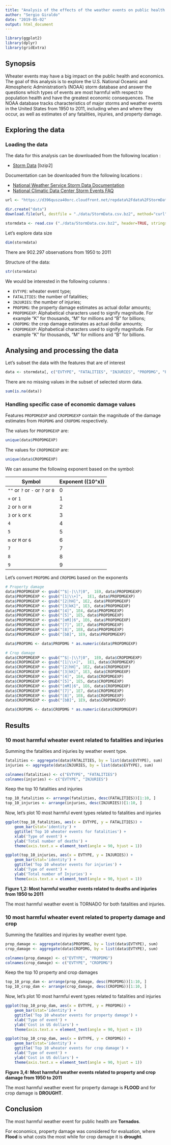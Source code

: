 ```yaml
---
title: "Analysis of the effects of the weather events on public health and economics accros the United States"
author: "Sergio Giraldo"
date: "2019-05-02"
output: html_document
---
```


```r
library(ggplot2)
library(dplyr)
library(gridExtra)
```

## Synopsis

Wheater events may have a big impact on the public health and economics. The goal of this analysis is to explore the U.S. National Oceanic and Atmospheric Administration's (NOAA) storm database and answer the questions which types of events are most harmful with respect to population health and have the greatest economic consequences. The NOAA database tracks characteristics of major storms and weather events in the United States from 1950 to 2011, including when and where they occur, as well as estimates of any fatalities, injuries, and property damage.

## Exploring the data

### Loading the data

The data for this analysis can be downloaded from the following location :

* [Storm Data](https://d396qusza40orc.cloudfront.net/repdata%2Fdata%2FStormData.csv.bz2) [bzip2]

Documentation can be downloaded from the following locations :

* [National Weather Service Storm Data
Documentation](https://d396qusza40orc.cloudfront.net/repdata%2Fpeer2_doc%2Fpd01016005curr.pdf)
* [National Climatic Data Center Storm Events FAQ](https://d396qusza40orc.cloudfront.net/repdata%2Fpeer2_doc%2FNCDC%20Storm%20Events-FAQ%20Page.pdf)

```r
url <- "https://d396qusza40orc.cloudfront.net/repdata%2Fdata%2FStormData.csv.bz2"

dir.create("data")
download.file(url, destfile = "./data/StormData.csv.bz2", method="curl")

stormdata <- read.csv ("./data/StormData.csv.bz2", header=TRUE, stringsAsFactors=FALSE)
```

Let's explore data size

```r
dim(stormdata)
```

There are 902.297 observations from 1950 to 2011

Structure of the data:

```r
str(stormdata)
```

We would be interested in the following columns :

* `EVTYPE`: wheater event type;
* `FATALITIES`: the number of fatalities;
* `INJURIES`: the number of injuries;
* `PROPDMG`: the property damage estimates as actual dollar amounts;
* `PROPDMGEXP`: Alphabetical characters used to signify magnitude. For example "K" for thousands, "M" for millions and "B" for billions;
* `CROPDMG`: the crop damage estimates as actual dollar amounts;
* `CROPDMGEXP`: Alphabetical characters used to signify magnitude. For example "K" for thousands, "M" for millions and "B" for billions.

## Analysing and processing the data

Let's subset the data with the features that are of interest

```r
data <- stormdata[, c("EVTYPE", "FATALITIES", "INJURIES", "PROPDMG", "PROPDMGEXP","CROPDMG", "CROPDMGEXP")]
```

There are no missing values in the subset of selected storm data.

```r
sum(is.na(data))
```

### Handling specific case of economic damage values

Features `PROPDMGEXP` and `CROPDMGEXP` contain the magnitude of the damage estimates from `PROPDMG` and `CROPDMG` respectively.

The values for `PROPDMGEXP` are:

```r
unique(data$PROPDMGEXP)
```

The values for `CROPDMGEXP` are:

```r
unique(data$CROPDMGEXP)
```

We can assume the following exponent based on the symbol:

Symbol|Exponent (\(10^x\))
--- | ---
`""` or `?` or `-` or `?` or `0`|0
`+` or `1`|1
`2` or `h` or `H`|2
`3` or `k` or `K`|3
`4`|4
`5`|5
`m` or `M` or `6`|6
`7`|7
`8`|8
`9`|9

Let's convert `PROPDMG` and `CROPDMG` based on the exponents

```r
# Property damage
data$PROPDMGEXP <- gsub("^$|-|\\?|0",  1E0, data$PROPDMGEXP)
data$PROPDMGEXP <- gsub("[1|\\+]",  1E1, data$PROPDMGEXP)
data$PROPDMGEXP <- gsub("[2|hH]", 1E2, data$PROPDMGEXP)
data$PROPDMGEXP <- gsub("[3|kK]", 1E3, data$PROPDMGEXP)
data$PROPDMGEXP <- gsub("[4]", 1E4, data$PROPDMGEXP) 
data$PROPDMGEXP <- gsub("[5]", 1E5, data$PROPDMGEXP) 
data$PROPDMGEXP <- gsub("[mM]|6", 1E6, data$PROPDMGEXP)
data$PROPDMGEXP <- gsub("[7]", 1E7, data$PROPDMGEXP)
data$PROPDMGEXP <- gsub("[8]", 1E8, data$PROPDMGEXP)
data$PROPDMGEXP <- gsub("[bB]", 1E9, data$PROPDMGEXP)

data$PROPDMG <- data$PROPDMG * as.numeric(data$PROPDMGEXP)

# Crop damage
data$CROPDMGEXP <- gsub("^$|-|\\?|0",  1E0, data$CROPDMGEXP)
data$CROPDMGEXP <- gsub("[1|\\+]",  1E1, data$CROPDMGEXP)
data$CROPDMGEXP <- gsub("[2|hH]", 1E2, data$CROPDMGEXP)
data$CROPDMGEXP <- gsub("[3|kK]", 1E3, data$CROPDMGEXP)
data$CROPDMGEXP <- gsub("[4]", 1E4, data$CROPDMGEXP) 
data$CROPDMGEXP <- gsub("[5]", 1E5, data$CROPDMGEXP) 
data$CROPDMGEXP <- gsub("[mM]|6", 1E6, data$CROPDMGEXP)
data$CROPDMGEXP <- gsub("[7]", 1E7, data$CROPDMGEXP)
data$CROPDMGEXP <- gsub("[8]", 1E8, data$CROPDMGEXP)
data$CROPDMGEXP <- gsub("[bB]", 1E9, data$CROPDMGEXP)

data$CROPDMG <- data$CROPDMG * as.numeric(data$CROPDMGEXP)
```

## Results

### 10 most harmful wheater event related to fatalities and injuries

Summing the fatalities and injuries by weather event type.

```r
fatalities <- aggregate(data$FATALITIES, by = list(data$EVTYPE), sum)
injuries <- aggregate(data$INJURIES, by = list(data$EVTYPE), sum)

colnames(fatalities) <- c("EVTYPE", "FATALITIES")
colnames(injuries) <- c("EVTYPE", "INJURIES")
```

Keep the top 10 fatalities and injuries

```r
top_10_fatalities <- arrange(fatalities, desc(FATALITIES))[1:10, ]
top_10_injuries <- arrange(injuries, desc(INJURIES))[1:10, ]
```

Now, let's plot 10 most harmful event types related to fatalities and injuries

```r
ggplot(top_10_fatalities, aes(x = EVTYPE, y = FATALITIES)) + 
    geom_bar(stat='identity') +
    ggtitle('Top 10 wheater events for fatalities') +
    xlab('Type of event') +
    ylab('Total number of deaths') +
    theme(axis.text.x = element_text(angle = 90, hjust = 1))

ggplot(top_10_injuries, aes(x = EVTYPE, y = INJURIES)) + 
    geom_bar(stat='identity') +
    ggtitle('Top 10 wheater events for injuries') +
    xlab('Type of event') +
    ylab('Total number of Injuries') +
    theme(axis.text.x = element_text(angle = 90, hjust = 1))

```

**Figure 1,2: Most harmful weather events related to deaths and injuries from 1950 to 2011**

The most harmful weather event is TORNADO for both fatalities and injuries.

### 10 most harmful wheater event related to property damage and crop

Summing the fatalities and injuries by weather event type.

```r
prop_damage <- aggregate(data$PROPDMG, by = list(data$EVTYPE), sum)
crop_damage <- aggregate(data$CROPDMG, by = list(data$EVTYPE), sum)

colnames(prop_damage) <- c("EVTYPE", "PROPDMG")
colnames(crop_damage) <- c("EVTYPE", "CROPDMG")
```

Keep the top 10 property and crop damages

```r
top_10_prop_dam <- arrange(prop_damage, desc(PROPDMG))[1:10, ]
top_10_crop_dam <- arrange(crop_damage, desc(CROPDMG))[1:10, ]
```

Now, let's plot 10 most harmful event types related to fatalities and injuries

```r
ggplot(top_10_prop_dam, aes(x = EVTYPE, y = PROPDMG)) + 
    geom_bar(stat='identity') +
    ggtitle('Top 10 wheater events for property damage') +
    xlab('Type of event') +
    ylab('Cost in US dollars') +
    theme(axis.text.x = element_text(angle = 90, hjust = 1))

ggplot(top_10_crop_dam, aes(x = EVTYPE, y = CROPDMG)) + 
    geom_bar(stat='identity') +
    ggtitle('Top 10 wheater events for crop damage') +
    xlab('Type of event') +
    ylab('Cost in US dollars') +
    theme(axis.text.x = element_text(angle = 90, hjust = 1))

```

**Figure 3,4: Most harmful weather events related to property and crop damage from 1950 to 2011**

The most harmful weather event for property damage is **FLOOD** and for crop damage is **DROUGHT**.

## Conclusion

The most harmful weather event for public health are **Tornados**. 

For economics, property damage was considered for evaluation, where **Flood** is what costs the most while for crop damage it is **drought**.


